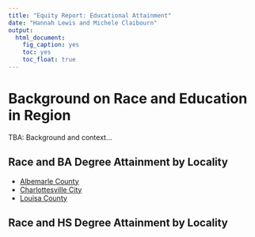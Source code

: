 ```yaml
---
title: "Equity Report: Educational Attainment"
date: "Hannah Lewis and Michele Claibourn"
output: 
  html_document: 
    fig_caption: yes
    toc: yes
    toc_float: true
---
```


# Background on Race and Education in Region

TBA: Background and context...

## Race and BA Degree Attainment by Locality

* [Albemarle County](BAed_003.html)
* [Charlottesville City](BAed_540.html)
* [Louisa County](BAed_109.html)

## Race and HS Degree Attainment by Locality
